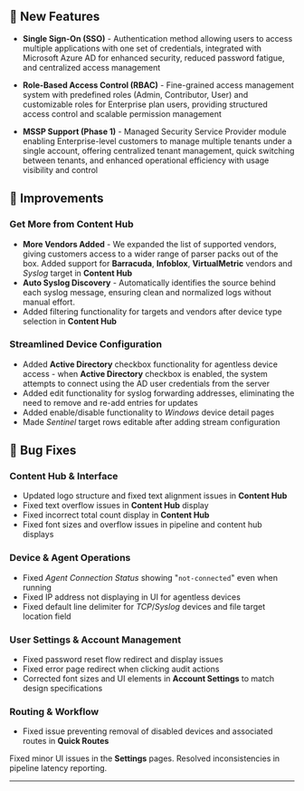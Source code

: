 ## :rocket: New Features

- **Single Sign-On (SSO)** - Authentication method allowing users to access multiple applications with one set of credentials, integrated with Microsoft Azure AD for enhanced security, reduced password fatigue, and centralized access management

- **Role-Based Access Control (RBAC)** - Fine-grained access management system with predefined roles (Admin, Contributor, User) and customizable roles for Enterprise plan users, providing structured access control and scalable permission management

- **MSSP Support (Phase 1)** - Managed Security Service Provider module enabling Enterprise-level customers to manage multiple tenants under a single account, offering centralized tenant management, quick switching between tenants, and enhanced operational efficiency with usage visibility and control

## :wrench: Improvements

### Get More from Content Hub
- **More Vendors Added** - We expanded the list of supported vendors, giving customers access to a wider range of parser packs out of the box. Added support for **Barracuda**, **Infoblox**, **VirtualMetric** vendors and _Syslog_ target in **Content Hub**
- **Auto Syslog Discovery** - Automatically identifies the source behind each syslog message, ensuring clean and normalized logs without manual effort.
- Added filtering functionality for targets and vendors after device type selection in **Content Hub**

### Streamlined Device Configuration  
- Added **Active Directory** checkbox functionality for agentless device access - when **Active Directory** checkbox is enabled, the system attempts to connect using the AD user credentials from the server
- Added edit functionality for syslog forwarding addresses, eliminating the need to remove and re-add entries for updates
- Added enable/disable functionality to _Windows_ device detail pages
- Made _Sentinel_ target rows editable after adding stream configuration

## :bug: Bug Fixes

### Content Hub & Interface
- Updated logo structure and fixed text alignment issues in **Content Hub**
- Fixed text overflow issues in **Content Hub** display  
- Fixed incorrect total count display in **Content Hub**
- Fixed font sizes and overflow issues in pipeline and content hub displays

### Device & Agent Operations
- Fixed _Agent Connection Status_ showing "`not-connected`" even when running
- Fixed IP address not displaying in UI for agentless devices
- Fixed default line delimiter for _TCP_/_Syslog_ devices and file target location field

### User Settings & Account Management  
- Fixed password reset flow redirect and display issues
- Fixed error page redirect when clicking audit actions
- Corrected font sizes and UI elements in **Account Settings** to match design specifications

### Routing & Workflow
- Fixed issue preventing removal of disabled devices and associated routes in **Quick Routes**

Fixed minor UI issues in the **Settings** pages. Resolved inconsistencies in pipeline latency reporting.

---
